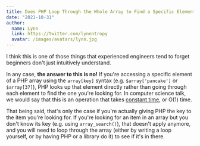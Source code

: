 ```yaml
---
title: Does PHP Loop Through the Whole Array to Find a Specific Element?
date: "2021-10-31"
author:
  name: Lynn
  link: https://twitter.com/lynnntropy
  avatar: /images/avatars/lynn.jpg
---
```


I think this is one of those things that experienced engineers tend to forget beginners don't just intuitively understand.

In any case, **the answer to this is no!** If you're accessing a specific element of a PHP array using the `array[key]` syntax (e.g. `$array['pancake']` or `$array[37]`), PHP looks up that element directly rather than going through each element to find the one you're looking for. In computer science talk, we would say that this is an operation that takes [constant time](https://en.wikipedia.org/wiki/Time_complexity), or O(1) time.

That being said, that's only the case if you're actually giving PHP the key to the item you're looking for. If you're looking for an item in an array but you don't know its key (e.g. using `array_search()`), that doesn't apply anymore, and you will need to loop through the array (either by writing a loop yourself, or by having PHP or a library do it) to see if it's in there.
